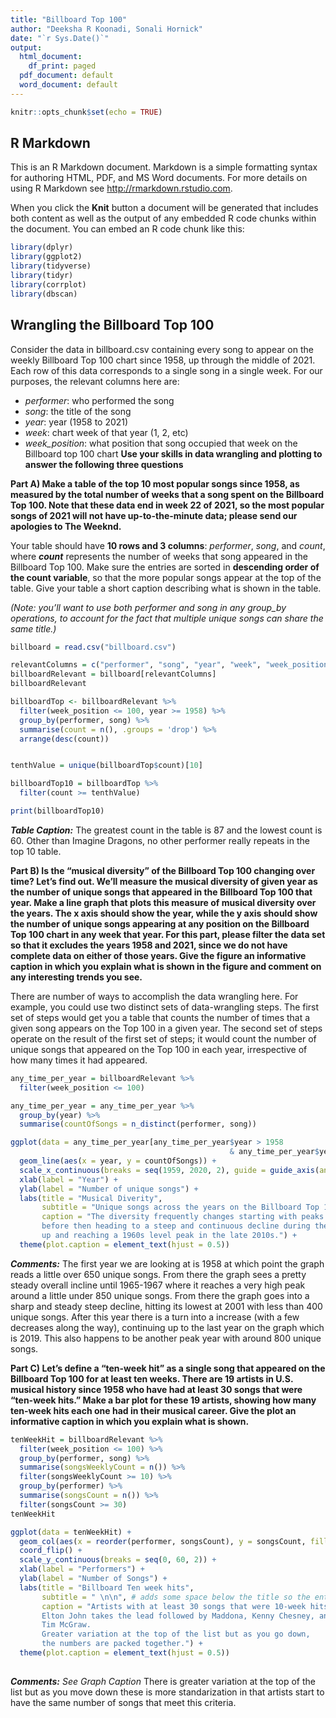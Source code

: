```yaml
---
title: "Billboard Top 100"
author: "Deeksha R Koonadi, Sonali Hornick"
date: "`r Sys.Date()`"
output:
  html_document:
    df_print: paged
  pdf_document: default
  word_document: default
---
```


```r
knitr::opts_chunk$set(echo = TRUE)
```

## R Markdown

This is an R Markdown document. Markdown is a simple formatting syntax for authoring HTML, PDF, and MS Word documents. For more details on using R Markdown see <http://rmarkdown.rstudio.com>.

When you click the **Knit** button a document will be generated that includes both content as well as the output of any embedded R code chunks within the document. You can embed an R code chunk like this:

```r
library(dplyr)
library(ggplot2)
library(tidyverse)
library(tidyr)
library(corrplot)
library(dbscan)
```

## Wrangling the Billboard Top 100

Consider the data in billboard.csv containing every song to appear on the weekly Billboard Top 100 chart since 1958, up through the middle of 2021. Each row of this data corresponds to a single song in a single week. For our purposes, the relevant columns here are: \newline

- *performer*: who performed the song \newline
- *song*: the title of the song \newline
- *year*: year (1958 to 2021) \newline
- *week*: chart week of that year (1, 2, etc) \newline
- *week_position*: what position that song occupied that week on the Billboard top 100 chart \newline
**Use your skills in data wrangling and plotting to answer the following three questions** \newline

**Part A)  Make a table of the top 10 most popular songs since 1958, as measured by the total number of weeks that a song spent on the Billboard Top 100. Note that these data end in week 22 of 2021, so the most popular songs of 2021 will not have up-to-the-minute data; please send our apologies to The Weeknd.**

Your table should have **10 rows and 3 columns**: *performer*, *song*, and *count*, where ***count*** represents the number of weeks that song appeared in the Billboard Top 100. Make sure the entries are sorted in **descending order of the count variable**, so that the more popular songs appear at the top of the table. Give your table a short caption describing what is shown in the table.

*(Note: you'll want to use both performer and song in any group_by operations, to account for the fact that multiple unique songs can share the same title.)*

```r

billboard = read.csv("billboard.csv")

relevantColumns = c("performer", "song", "year", "week", "week_position")
billboardRelevant = billboard[relevantColumns]
billboardRelevant

billboardTop <- billboardRelevant %>%
  filter(week_position <= 100, year >= 1958) %>%
  group_by(performer, song) %>% 
  summarise(count = n(), .groups = 'drop') %>% 
  arrange(desc(count))


tenthValue = unique(billboardTop$count)[10]

billboardTop10 = billboardTop %>% 
  filter(count >= tenthValue)

print(billboardTop10)

```

***Table Caption:*** \newline
The greatest count in the table is 87 and the lowest count is 60. \newline
Other than Imagine Dragons, no other performer really repeats in the top 10 table. \newline

**Part B) Is the "musical diversity" of the Billboard Top 100 changing over time? Let's find out. We'll measure the musical diversity of given year as the number of unique songs that appeared in the Billboard Top 100 that year. Make a line graph that plots this measure of musical diversity over the years. The x axis should show the year, while the y axis should show the number of unique songs appearing at any position on the Billboard Top 100 chart in any week that year. For this part, please filter the data set so that it excludes the years 1958 and 2021, since we do not have complete data on either of those years. Give the figure an informative caption in which you explain what is shown in the figure and comment on any interesting trends you see.**

There are number of ways to accomplish the data wrangling here. For example, you could use two distinct sets of data-wrangling steps. The first set of steps would get you a table that counts the number of times that a given song appears on the Top 100 in a given year. The second set of steps operate on the result of the first set of steps; it would count the number of unique songs that appeared on the Top 100 in each year, irrespective of how many times it had appeared.

```r
any_time_per_year = billboardRelevant %>% 
  filter(week_position <= 100)

any_time_per_year = any_time_per_year %>% 
  group_by(year) %>% 
  summarise(countOfSongs = n_distinct(performer, song))

ggplot(data = any_time_per_year[any_time_per_year$year > 1958 
                                                 & any_time_per_year$year < 2021, ]) +
  geom_line(aes(x = year, y = countOfSongs)) +
  scale_x_continuous(breaks = seq(1959, 2020, 2), guide = guide_axis(angle = 45)) +
  xlab(label = "Year") +
  ylab(label = "Number of unique songs") +
  labs(title = "Musical Diverity",
       subtitle = "Unique songs across the years on the Billboard Top 100 Music list",
       caption = "The diversity frequently changes starting with peaks in the 1950s into the 1960s 
       before then heading to a steep and continuous decline during the 1990s before picking back 
       up and reaching a 1960s level peak in the late 2010s.") +
  theme(plot.caption = element_text(hjust = 0.5))
```

***Comments:*** \newline
The first year we are looking at is 1958 at which point the graph reads a little over 650 unique songs. From there the graph sees a pretty steady overall incline until 1965-1967 where it reaches a very high peak around a little under 850 unique songs. From there the graph goes into a sharp and steady steep decline, hitting its lowest at 2001 with less than 400 unique songs. After this year there is a turn into a increase (with a few decreases along the way), continuing up to the last year on the graph which is 2019. This also happens to be another peak year with around 800 unique songs. 

**Part C) Let's define a "ten-week hit" as a single song that appeared on the Billboard Top 100 for at least ten weeks. There are 19 artists in U.S. musical history since 1958 who have had at least 30 songs that were "ten-week hits." Make a bar plot for these 19 artists, showing how many ten-week hits each one had in their musical career. Give the plot an informative caption in which you explain what is shown.**

```r

tenWeekHit = billboardRelevant %>% 
  filter(week_position <= 100) %>% 
  group_by(performer, song) %>% 
  summarise(songsWeeklyCount = n()) %>% 
  filter(songsWeeklyCount >= 10) %>% 
  group_by(performer) %>% 
  summarise(songsCount = n()) %>% 
  filter(songsCount >= 30)
tenWeekHit

ggplot(data = tenWeekHit) + 
  geom_col(aes(x = reorder(performer, songsCount), y = songsCount, fill=performer)) + 
  coord_flip() +
  scale_y_continuous(breaks = seq(0, 60, 2)) +
  xlab(label = "Performers") +
  ylab(label = "Number of Songs") +
  labs(title = "Billboard Ten week hits",
       subtitle = " \n\n", # adds some space below the title so the entire legend can fit 
       caption = "Artists with at least 30 songs that were 10-week hits on the Billboard Music list. 
       Elton John takes the lead followed by Maddona, Kenny Chesney, and 
       Tim McGraw. 
       Greater variation at the top of the list but as you go down, 
       the numbers are packed together.") +
  theme(plot.caption = element_text(hjust = 0.5))
  

```

***Comments:*** *See Graph Caption* \newline
There is greater variation at the top of the list but as you move down these is more standarization in that artists start to have the same number of songs that meet this criteria. 

